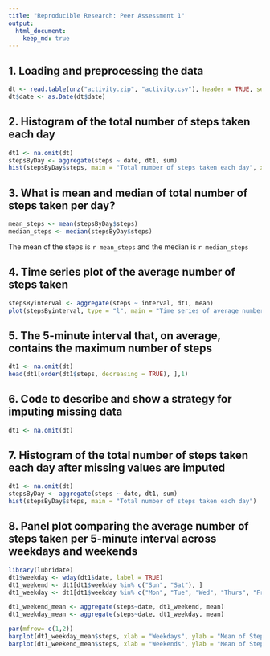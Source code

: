 ```yaml
---
title: "Reproducible Research: Peer Assessment 1"
output: 
  html_document:
    keep_md: true
---
```



## 1. Loading and preprocessing the data

```r
dt <- read.table(unz("activity.zip", "activity.csv"), header = TRUE, sep = ",", stringsAsFactors = F)
dt$date <- as.Date(dt$date)
```

## 2. Histogram of the total number of steps taken each day

```r
dt1 <- na.omit(dt)
stepsByDay <- aggregate(steps ~ date, dt1, sum)
hist(stepsByDay$steps, main = "Total number of steps taken each day", xlab = "Number of Steps")
```

## 3. What is mean and median of total number of steps taken per day?

```r
mean_steps <- mean(stepsByDay$steps)
median_steps <- median(stepsByDay$steps)
```
The mean of the steps is `r mean_steps` and the median is `r median_steps`

## 4. Time series plot of the average number of steps taken

```r
stepsByinterval <- aggregate(steps ~ interval, dt1, mean)
plot(stepsByinterval, type = "l", main = "Time series of average number steps")
```

## 5. The 5-minute interval that, on average, contains the maximum number of steps

```r
dt1 <- na.omit(dt)
head(dt1[order(dt1$steps, decreasing = TRUE), ],1)
```

## 6. Code to describe and show a strategy for imputing missing data

```r
dt1 <- na.omit(dt)
```

## 7. Histogram of the total number of steps taken each day after missing values are imputed

```r
dt1 <- na.omit(dt)
stepsByDay <- aggregate(steps ~ date, dt1, sum)
hist(stepsByDay$steps, main = "Total number of steps taken each day")
```


## 8. Panel plot comparing the average number of steps taken per 5-minute interval across weekdays and weekends

```r
library(lubridate)
dt1$weekday <- wday(dt1$date, label = TRUE)
dt1_weekend <- dt1[dt1$weekday %in% c("Sun", "Sat"), ]
dt1_weekday <- dt1[dt1$weekday %in% c("Mon", "Tue", "Wed", "Thurs", "Fri"), ]

dt1_weekend_mean <- aggregate(steps~date, dt1_weekend, mean)
dt1_weekday_mean <- aggregate(steps~date, dt1_weekday, mean) 

par(mfrow= c(1,2))
barplot(dt1_weekday_mean$steps, xlab = "Weekdays", ylab = "Mean of Steps")
barplot(dt1_weekend_mean$steps, xlab = "Weekends", ylab = "Mean of Steps")

```


